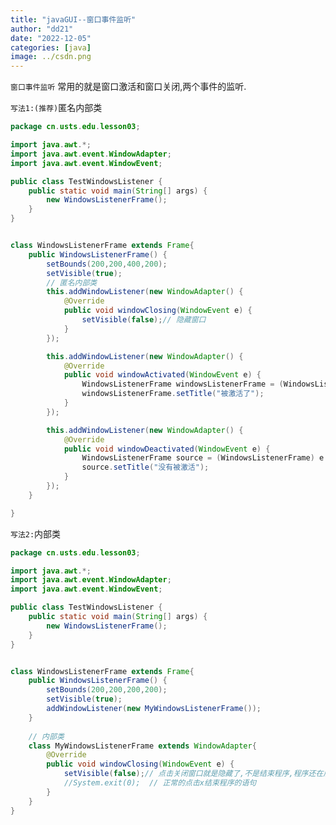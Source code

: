 ```yaml
---
title: "javaGUI--窗口事件监听"
author: "dd21"
date: "2022-12-05" 
categories: [java]
image: ../csdn.png
---
```



`窗口事件监听`
常用的就是窗口激活和窗口关闭,两个事件的监听.

`写法1:(推荐)`匿名内部类
```java
package cn.usts.edu.lesson03;

import java.awt.*;
import java.awt.event.WindowAdapter;
import java.awt.event.WindowEvent;

public class TestWindowsListener {
    public static void main(String[] args) {
        new WindowsListenerFrame();
    }
}


class WindowsListenerFrame extends Frame{
    public WindowsListenerFrame() {
        setBounds(200,200,400,200);
        setVisible(true);
        // 匿名内部类
        this.addWindowListener(new WindowAdapter() {
            @Override
            public void windowClosing(WindowEvent e) {
                setVisible(false);// 隐藏窗口
            }
        });

        this.addWindowListener(new WindowAdapter() {
            @Override
            public void windowActivated(WindowEvent e) {
                WindowsListenerFrame windowsListenerFrame = (WindowsListenerFrame) e.getSource();
                windowsListenerFrame.setTitle("被激活了");
            }
        });

        this.addWindowListener(new WindowAdapter() {
            @Override
            public void windowDeactivated(WindowEvent e) {
                WindowsListenerFrame source = (WindowsListenerFrame) e.getSource();
                source.setTitle("没有被激活");
            }
        });
    }

}
```
`写法2:`内部类

```java
package cn.usts.edu.lesson03;

import java.awt.*;
import java.awt.event.WindowAdapter;
import java.awt.event.WindowEvent;

public class TestWindowsListener {
    public static void main(String[] args) {
        new WindowsListenerFrame();
    }
}


class WindowsListenerFrame extends Frame{
    public WindowsListenerFrame() {
        setBounds(200,200,200,200);
        setVisible(true);
        addWindowListener(new MyWindowsListenerFrame());
    }
	
	// 内部类
    class MyWindowsListenerFrame extends WindowAdapter{
        @Override
        public void windowClosing(WindowEvent e) {
            setVisible(false);// 点击关闭窗口就是隐藏了,不是结束程序,程序还在后台运行
            //System.exit(0);  // 正常的点击x结束程序的语句
        }
    }
}
```

